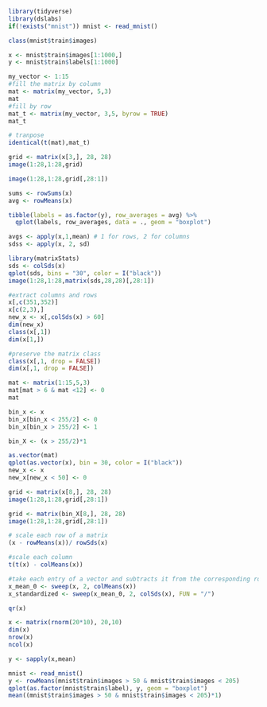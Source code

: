 
```r
library(tidyverse)
library(dslabs)
if(!exists("mnist")) mnist <- read_mnist()

```
```r
class(mnist$train$images)

x <- mnist$train$images[1:1000,]
y <- mnist$train$labels[1:1000]
```
```r
my_vector <- 1:15
#fill the matrix by column
mat <- matrix(my_vector, 5,3)
mat
#fill by row
mat_t <- matrix(my_vector, 3,5, byrow = TRUE)
mat_t

# tranpose
identical(t(mat),mat_t)

grid <- matrix(x[3,], 28, 28)
image(1:28,1:28,grid)

image(1:28,1:28,grid[,28:1])
```
```r
sums <- rowSums(x)
avg <- rowMeans(x)

tibble(labels = as.factor(y), row_averages = avg) %>%
  qplot(labels, row_averages, data = ., geom = "boxplot")

avgs <- apply(x,1,mean) # 1 for rows, 2 for columns
sdss <- apply(x, 2, sd)
```
```r
library(matrixStats)
sds <- colSds(x)
qplot(sds, bins = "30", color = I("black"))
image(1:28,1:28,matrix(sds,28,28)[,28:1])

#extract columns and rows
x[,c(351,352)]
x[c(2,3),]
new_x <- x[,colSds(x) > 60]
dim(new_x)
class(x[,1])
dim(x[1,])

#preserve the matrix class
class(x[,1, drop = FALSE])
dim(x[,1, drop = FALSE])
```
```r
mat <- matrix(1:15,5,3)
mat[mat > 6 & mat <12] <- 0
mat

bin_x <- x
bin_x[bin_x < 255/2] <- 0
bin_x[bin_x > 255/2] <- 1

bin_X <- (x > 255/2)*1
```
```r
as.vector(mat)
qplot(as.vector(x), bin = 30, color = I("black"))
new_x <- x
new_x[new_x < 50] <- 0
```

```r
grid <- matrix(x[8,], 28, 28)
image(1:28,1:28,grid[,28:1])

grid <- matrix(bin_X[8,], 28, 28)
image(1:28,1:28,grid[,28:1])
```
```r
# scale each row of a matrix
(x - rowMeans(x))/ rowSds(x)

#scale each column
t(t(x) - colMeans(x))

#take each entry of a vector and subtracts it from the corresponding row or column
x_mean_0 <- sweep(x, 2, colMeans(x))
x_standardized <- sweep(x_mean_0, 2, colSds(x), FUN = "/")

qr(x)
```
```r
x <- matrix(rnorm(20*10), 20,10)
dim(x)
nrow(x)
ncol(x)

y <- sapply(x,mean)

```
```r
mnist <- read_mnist()
y <- rowMeans(mnist$train$images > 50 & mnist$train$images < 205)
qplot(as.factor(mnist$train$label), y, geom = "boxplot")
mean((mnist$train$images > 50 & mnist$train$images < 205)*1)
```


